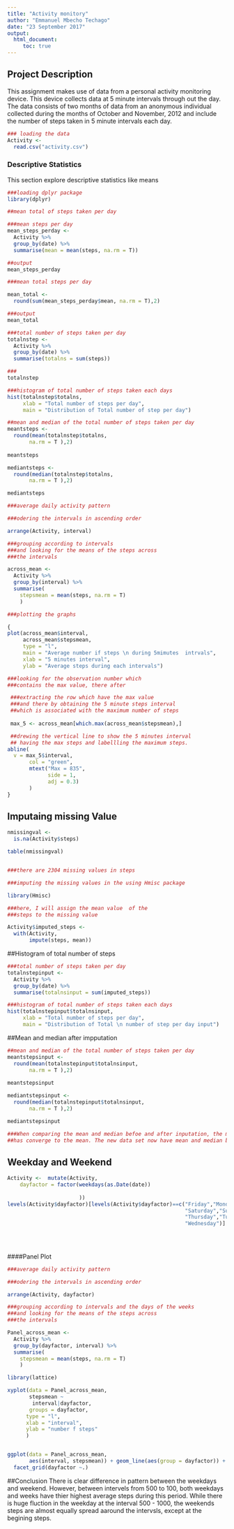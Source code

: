 ```yaml
---
title: "Activity monitory"
author: "Emmanuel Mbecho Techago"
date: "23 September 2017"
output:
  html_document:
     toc: true
---
```



## Project Description

This assignment makes use of data from a personal activity monitoring device. This device collects data at 5 minute intervals through out the day. The data consists of two months of data from an anonymous individual collected during the months of October and November, 2012 and include the number of steps taken in 5 minute intervals each day.



```r
### loading the data
Activity <-
  read.csv("activity.csv")

```

### Descriptive Statistics

This section explore descriptive statistics like means 

```r
###loading dplyr package
library(dplyr)

##mean total of steps taken per day

###mean steps per day
mean_steps_perday <-
  Activity %>%
  group_by(date) %>%
  summarise(mean = mean(steps, na.rm = T)) 

##output
mean_steps_perday

###mean total steps per day

mean_total <-
  round(sum(mean_steps_perday$mean, na.rm = T),2)

###output
mean_total

```


```r
###total number of steps taken per day
totalnstep <- 
  Activity %>%
  group_by(date) %>%
  summarise(totalns = sum(steps))

###
totalnstep
``` 



```r
###histogram of total number of steps taken each days
hist(totalnstep$totalns,
     xlab = "Total number of steps per day",
     main = "Distribution of Total number of step per day")

```


```r

##mean and median of the total number of steps taken per day
meantsteps <- 
  round(mean(totalnstep$totalns, 
       na.rm = T ),2)
  
meantsteps

mediantsteps <- 
  round(median(totalnstep$totalns, 
       na.rm = T ),2)

mediantsteps

```



```r
###average daily activity pattern

###odering the intervals in ascending order

arrange(Activity, interval)
```

```r
###grouping according to intervals
###and looking for the means of the steps across 
###the intervals

across_mean <- 
  Activity %>%
  group_by(interval) %>%
  summarise(
    stepsmean = mean(steps, na.rm = T)
    )

###plotting the graphs

{
plot(across_mean$interval, 
     across_mean$stepsmean,
     type = "l",
     main = "Average number if steps \n during 5mimutes  intrvals",
     xlab = "5 minutes interval",
     ylab = "Average steps during each intervals")

###looking for the observation number which 
###contains the max value, there after

 ###extracting the row which have the max value 
 ###and there by obtaining the 5 minute steps interval 
 ##which is associated with the maximum number of steps
 
 max_5 <- across_mean[which.max(across_mean$stepsmean),]

 ##drewing the vertical line to show the 5 minutes interval
 ## having the max steps and labellling the maximum steps. 
abline(
  v = max_5$interval,
       col = "green",
       mtext("Max = 835", 
             side = 1, 
             adj = 0.3)
       )
}


```


## Imputaing missing Value

```r


nmissingval <- 
  is.na(Activity$steps)

table(nmissingval)


###there are 2304 missing values in steps

###imputing the missing values in the using Hmisc package

library(Hmisc)

###here, I will assign the mean value  of the
###steps to the missing value

Activity$imputed_steps <-
  with(Activity, 
       impute(steps, mean))


```



##Histogram of total number of steps

```r
###total number of steps taken per day
totalnstepinput <- 
  Activity %>%
  group_by(date) %>%
  summarise(totalnsinput = sum(imputed_steps))


``` 



```r
###histogram of total number of steps taken each days 
hist(totalnstepinput$totalnsinput,
     xlab = "Total number of steps per day",
     main = "Distribution of Total \n number of step per day input")

```



##Mean and median after impputation

```r

##mean and median of the total number of steps taken per day
meantstepsinput <- 
  round(mean(totalnstepinput$totalnsinput, 
       na.rm = T ),2)
  
meantstepsinput

mediantstepsinput <- 
  round(median(totalnstepinput$totalnsinput, 
       na.rm = T ),2)

mediantstepsinput

###When comparing the mean and median befoe and after inputation, the mean remain unchange but the
##has converge to the mean. The new data set now have mean and median being equal. Hence the data points are now more equally spread arround the center.

```


## Weekday and Weekend

```r

Activity <-  mutate(Activity,
    dayfactor = factor(weekdays(as.Date(date))
                       
                       ))
levels(Activity$dayfactor)[levels(Activity$dayfactor)==c("Friday","Monday",
                                                         "Saturday","Sunday",
                                                         "Thursday","Tuesday",
                                                         "Wednesday")] <- c("weekday","weekday",
                                                                            "weekend","weekend",
                                                                            "weekday","weekday",
                                                                            "weekday")


```



####Panel Plot


```r
###average daily activity pattern

###odering the intervals in ascending order

arrange(Activity, dayfactor)
```

```r
###grouping according to intervals and the days of the weeks
###and looking for the means of the steps across 
###the intervals

Panel_across_mean <- 
  Activity %>%
  group_by(dayfactor, interval) %>%
  summarise(
    stepsmean = mean(steps, na.rm = T)
    )

library(lattice)

xyplot(data = Panel_across_mean,
       stepsmean ~
        interval|dayfactor,
       groups = dayfactor,
      type = "l",
      xlab = "interval",
      ylab = "number f steps"
      )


ggplot(data = Panel_across_mean,
       aes(interval, stepsmean)) + geom_line(aes(group = dayfactor)) +
  facet_grid(dayfactor ~.)


```

##Conclusion
There is clear difference in pattern between the weekdays and weekend. However, between intervels from 500 to 100, both weekdays and weeks have thier highest average steps during this period. While there is huge fluction in the weekday at the interval 500 - 1000, the weekends steps are almost equally spread aaround the intervsls, except at the begining steps.
